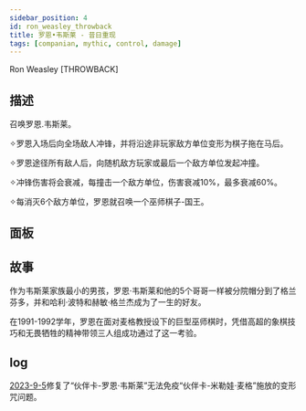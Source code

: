 ```yaml
---
sidebar_position: 4
id: ron_weasley_throwback
title: 罗恩•韦斯莱 - 昔日重现
tags: [companian, mythic, control, damage]
---
```


Ron Weasley [THROWBACK]

<!--truncate-->



<CardBasics cardKey={id}/>


## 描述

召唤罗恩.韦斯莱。

✧罗恩入场后向全场敌人冲锋，并将沿途非玩家敌方单位变形为棋子拖在马后。

✧罗恩途径所有敌人后，向随机敌方玩家或最后一个敌方单位发起冲撞。

✧冲锋伤害将会衰减，每撞击一个敌方单位，伤害衰减10%，最多衰减60%。

✧每消灭6个敌方单位，罗恩就召唤一个巫师棋子-国王。

## 面板


<LevelComponent/>


<CardDynamicTable cardKey={id}/>


<CardComplexTable cardKey={id}/>





## 故事

作为韦斯莱家族最小的男孩，罗恩·韦斯莱和他的5个哥哥一样被分院帽分到了格兰芬多，并和哈利·波特和赫敏·格兰杰成为了一生的好友。

在1991-1992学年，罗恩在面对麦格教授设下的巨型巫师棋时，凭借高超的象棋技巧和无畏牺牲的精神带领三人组成功通过了这一考验。


## log

[2023-9-5](/blog/230905-update-annc#fix)修复了“伙伴卡-罗恩·韦斯莱”无法免疫“伙伴卡-米勒娃·麦格”施放的变形咒问题。
